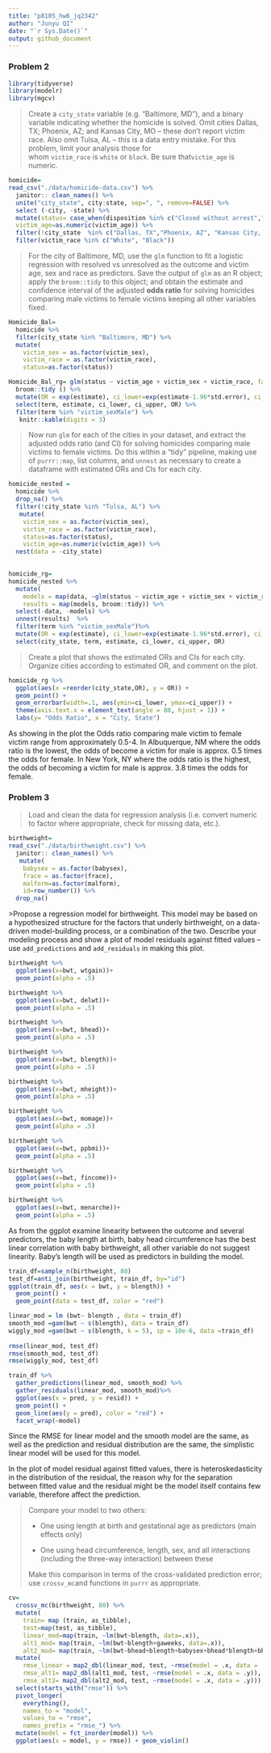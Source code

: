 ```yaml
---
title: "p8105_hw6_jq2342"
author: "Junyu QI"
date: "`r Sys.Date()`"
output: github_document
---
```


### Problem 2

```r
library(tidyverse)
library(modelr)
library(mgcv)
```

> Create a `city_state` variable (e.g. "Baltimore, MD"), and a binary variable indicating whether the homicide is solved. Omit cities Dallas, TX; Phoenix, AZ; and Kansas City, MO -- these don't report victim race. Also omit Tulsa, AL -- this is a data entry mistake. For this problem, limit your analysis those for whom `victim_race` is `white` or `black`. Be sure that`victim_age` is numeric.

```r
homicide=
read_csv("./data/homicide-data.csv") %>%
  janitor:: clean_names() %>%
  unite("city_state", city:state, sep=", ", remove=FALSE) %>%
  select (-city, -state) %>%
  mutate(status= case_when(disposition %in% c("Closed without arrest","Open/No arrest") ~"unsolved",  disposition %in% "Closed by arrest" ~"solved"),
  victim_age=as.numeric(victim_age)) %>%
  filter(!city_state  %in% c("Dallas, TX","Phoenix, AZ", "Kansas City, MO", " Tulsa, AL" )) %>%
  filter(victim_race %in% c("White", "Black"))
```

> For the city of Baltimore, MD, use the `glm` function to fit a logistic regression with resolved vs unresolved as the outcome and victim age, sex and race as predictors. Save the output of `glm` as an R object; apply the `broom::tidy` to this object; and obtain the estimate and confidence interval of the adjusted **odds ratio** for solving homicides comparing male victims to female victims keeping all other variables fixed.

```r
Homicide_Bal=
  homicide %>%
  filter(city_state %in% "Baltimore, MD") %>%
  mutate(
    victim_sex = as.factor(victim_sex),
    victim_race = as.factor(victim_race),
    status=as.factor(status))

Homicide_Bal_rg= glm(status ~ victim_age + victim_sex + victim_race, family=binomial(), data   =Homicide_Bal) %>%
  broom::tidy () %>%
  mutate(OR = exp(estimate), ci_lower=exp(estimate-1.96*std.error), ci_upper=exp(estimate+1.96*std.error)) %>%
  select(term, estimate, ci_lower, ci_upper, OR) %>%
  filter(term %in% "victim_sexMale") %>%
   knitr::kable(digits = 3) 
```

> Now run `glm` for each of the cities in your dataset, and extract the adjusted odds ratio (and CI) for solving homicides comparing male victims to female victims. Do this within a "tidy" pipeline, making use of `purrr::map`, list columns, and `unnest` as necessary to create a dataframe with estimated ORs and CIs for each city.

```r
homicide_nested =
  homicide %>% 
  drop_na() %>%
  filter(!city_state %in% "Tulsa, AL") %>%
   mutate(
    victim_sex = as.factor(victim_sex),
    victim_race = as.factor(victim_race),
    status=as.factor(status),
    victim_age=as.numeric(victim_age)) %>%
  nest(data = -city_state) 
  

homicide_rg=
homicide_nested %>%
  mutate(
    models = map(data, ~glm(status ~ victim_age + victim_sex + victim_race, family=binomial(), data=.x)),
    results = map(models, broom::tidy)) %>% 
  select(-data, -models) %>% 
  unnest(results)  %>%
  filter(term %in% "victim_sexMale")%>%
  mutate(OR = exp(estimate), ci_lower=exp(estimate-1.96*std.error), ci_upper=exp(estimate+1.96*std.error)) %>%
  select(city_state, term, estimate, ci_lower, ci_upper, OR)
```

> Create a plot that shows the estimated ORs and CIs for each city. Organize cities according to estimated OR, and comment on the plot.

```r
homicide_rg %>% 
  ggplot(aes(x =reorder(city_state,OR), y = OR)) + 
  geom_point() + 
  geom_errorbar(width=.1, aes(ymin=ci_lower, ymax=ci_upper)) +
  theme(axis.text.x = element_text(angle = 80, hjust = 1)) +
  labs(y= "Odds Ratio", x = "City, State") 

```

As showing in the plot the Odds ratio comparing male victim to female victim range from approximately 0.5-4. In Albuquerque, NM where the odds ratio is the lowest, the odds of become a victim for male is approx. 0.5 times the odds for female. In New York, NY where the odds ratio is the highest, the odds of becoming a victim for male is approx. 3.8 times the odds for female.

### Problem 3

> Load and clean the data for regression analysis (i.e. convert numeric to factor where appropriate, check for missing data, etc.).

```r
birthweight=
read_csv("./data/birthweight.csv") %>%
  janitor:: clean_names() %>%
   mutate(
    babysex = as.factor(babysex),
    frace = as.factor(frace),
    malform=as.factor(malform),
    id=row_number()) %>%
  drop_na() 

```

\>Propose a regression model for birthweight. This model may be based on a hypothesized structure for the factors that underly birthweight, on a data-driven model-building process, or a combination of the two. Describe your modeling process and show a plot of model residuals against fitted values -- use `add_predictions` and `add_residuals` in making this plot.

```r
birthweight %>%
  ggplot(aes(x=bwt, wtgain))+ 
  geom_point(alpha = .5)

birthweight %>%
  ggplot(aes(x=bwt, delwt))+ 
  geom_point(alpha = .5)

birthweight %>%
  ggplot(aes(x=bwt, bhead))+ 
  geom_point(alpha = .5)

birthweight %>%
  ggplot(aes(x=bwt, blength))+ 
  geom_point(alpha = .5)

birthweight %>%
  ggplot(aes(x=bwt, mheight))+ 
  geom_point(alpha = .5)

birthweight %>%
  ggplot(aes(x=bwt, momage))+ 
  geom_point(alpha = .5)

birthweight %>%
  ggplot(aes(x=bwt, ppbmi))+ 
  geom_point(alpha = .5)

birthweight %>%
  ggplot(aes(x=bwt, fincome))+ 
  geom_point(alpha = .5)

birthweight %>%
  ggplot(aes(x=bwt, menarche))+ 
  geom_point(alpha = .5)
```

As from the ggplot examine linearity between the outcome and several predictors, the baby length at birth, baby head circumference has the best linear correlation with baby birthweight, all other variable do not suggest linearity. Baby's length will be used as predictors in building the model.

```r
train_df=sample_n(birthweight, 80)
test_df=anti_join(birthweight, train_df, by="id")
ggplot(train_df, aes(x = bwt, y = blength)) + 
  geom_point() + 
  geom_point(data = test_df, color = "red")

linear_mod = lm (bwt~ blength , data = train_df)
smooth_mod =gam(bwt ~ s(blength), data = train_df)
wiggly_mod =gam(bwt ~ s(blength, k = 5), sp = 10e-6, data =train_df)
  
rmse(linear_mod, test_df)
rmse(smooth_mod, test_df)
rmse(wiggly_mod, test_df)

train_df %>% 
  gather_predictions(linear_mod, smooth_mod) %>% 
  gather_residuals(linear_mod, smooth_mod)%>%
  ggplot(aes(x = pred, y = resid)) + 
  geom_point() + 
  geom_line(aes(y = pred), color = "red") + 
  facet_wrap(~model)
```

Since the RMSE for linear model and the smooth model are the same, as well as the prediction and residual distribution are the same, the simplistic linear model will be used for this model.

In the plot of model residual against fitted values, there is heteroskedasticity in the distribution of the residual, the reason why for the separation between fitted value and the residual might be the model itself contains few variable, therefore affect the prediction.

> Compare your model to two others:
>
> -   One using length at birth and gestational age as predictors (main effects only)
>
> -   One using head circumference, length, sex, and all interactions (including the three-way interaction) between these
>
> Make this comparison in terms of the cross-validated prediction error; use `crossv_mc`and functions in `purrr` as appropriate.

```r

cv=
  crossv_mc(birthweight, 80) %>%
  mutate(
    train= map (train, as_tibble),
    test=map(test, as_tibble),
    linear_mod=map(train, ~lm(bwt~blength, data=.x)),
    alt1_mod= map(train, ~lm(bwt~blength+gaweeks, data=.x)),
    alt2_mod= map(train, ~lm(bwt~bhead+blength+babysex+bhead*blength+bhead*babysex+bhead*blength*babysex, data=.x))) %>%
  mutate(
    rmse_linear = map2_dbl(linear_mod, test, ~rmse(model = .x, data = .y)),
    rmse_alt1= map2_dbl(alt1_mod, test, ~rmse(model = .x, data = .y)),
    rmse_alt2= map2_dbl(alt2_mod, test, ~rmse(model = .x, data = .y))) %>%
  select(starts_with("rmse")) %>% 
  pivot_longer(
    everything(),
    names_to = "model", 
    values_to = "rmse",
    names_prefix = "rmse_") %>% 
  mutate(model = fct_inorder(model)) %>%
  ggplot(aes(x = model, y = rmse)) + geom_violin()
```
